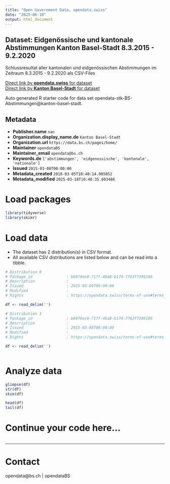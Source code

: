 ```yaml
---
title: "Open Government Data, opendata.swiss"
date: "2025-06-18"
output: html_document
---
```


## Dataset: Eidgenössische und kantonale Abstimmungen Kanton Basel-Stadt 8.3.2015 - 9.2.2020

Schlussresultat aller kantonalen und eidgenössischen Abstimmungen im Zeitraum 8.3.2015 - 9.2.2020 als CSV-Files

[Direct link by **opendata.swiss** for dataset](https://opendata.swiss/de/dataset/abstimmungen-kanton-basel-stadt_03-2015_-_02-2020)<br>
[Direct link by **Kanton Basel-Stadt** for dataset](http://www.abstimmungen.bs.ch)

Auto generated R starter code for data set opendata-stk-BS-Abstimmungen@kanton-basel-stadt.

## Metadata

- **Publisher.name** `nan`
- **Organization.display_name.de** `Kanton Basel-Stadt`
- **Organization.url** `https://data.bs.ch/pages/home/`
- **Maintainer** `opendataBS`
- **Maintainer_email** `opendata@bs.ch`
- **Keywords.de** `['abstimmungen', 'eidgenossische', 'kantonale', 'nationale']`
- **Issued** `2015-03-08T00:00:00`
- **Metadata_created** `2018-03-05T10:40:14.085852`
- **Metadata_modified** `2025-03-18T10:48:35.603486`


# Load packages

```r

library(tidyverse)
library(skimr)

```

# Load data

-   The dataset has 2 distribution(s) in CSV format.
-   All available CSV distributions are listed below and can be read into a tibble.

```r

# Distribution 0
# Package_id               : b6070ec8-717f-4ba8-b174-7763f7396186
# Description              : 
# Issued                   : 2015-03-09T00:00:00
# Modified                 : 
# Rights                   : https://opendata.swiss/terms-of-use#terms_open

df <- read_delim('')

# Distribution 1
# Package_id               : b6070ec8-717f-4ba8-b174-7763f7396186
# Description              : 
# Issued                   : 2015-03-08T00:00:00
# Modified                 : 
# Rights                   : https://opendata.swiss/terms-of-use#terms_open

df <- read_delim('')



```

# Analyze data

```r

glimpse(df)
str(df)
skim(df)

head(df)
tail(df)

```

# Continue your code here...

```r

```

------------------------------------------------------------------------

# Contact

opendata@bs.ch | opendataBS
